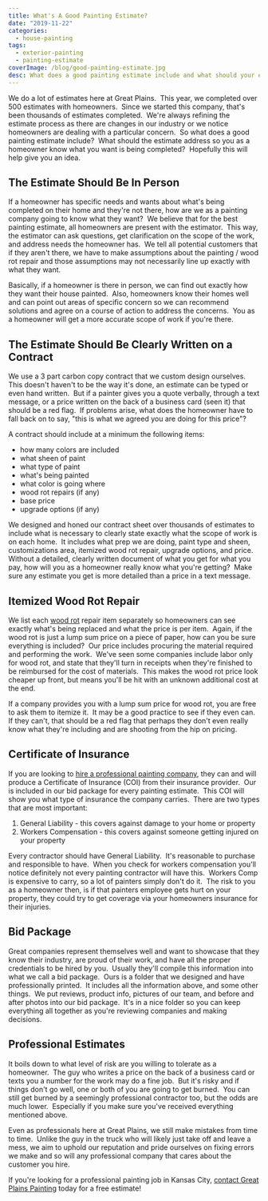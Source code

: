 ```yaml
---
title: What's A Good Painting Estimate?
date: "2019-11-22"
categories:
  - house-painting
tags:
  - exterior-painting
  - painting-estimate
coverImage: /blog/good-painting-estimate.jpg
desc: What does a good painting estimate include and what should your expectations be?
---
```


We do a lot of estimates here at Great Plains.  This year, we completed over 500 estimates with homeowners.  Since we started this company, that's been thousands of estimates completed.  We're always refining the estimate process as there are changes in our industry or we notice homeowners are dealing with a particular concern.  So what does a good painting estimate include?  What should the estimate address so you as a homeowner know what you want is being completed?  Hopefully this will help give you an idea.

## The Estimate Should Be In Person

If a homeowner has specific needs and wants about what's being completed on their home and they're not there, how are we as a painting company going to know what they want?  We believe that for the best painting estimate, all homeowners are present with the estimator.  This way, the estimator can ask questions, get clarification on the scope of the work, and address needs the homeowner has.  We tell all potential customers that if they aren't there, we have to make assumptions about the painting / wood rot repair and those assumptions may not necessarily line up exactly with what they want.

Basically, if a homeowner is there in person, we can find out exactly how they want their house painted.  Also, homeowners know their homes well and can point out areas of specific concern so we can recommend solutions and agree on a course of action to address the concerns.  You as a homeowner will get a more accurate scope of work if you're there.

## The Estimate Should Be Clearly Written on a Contract

We use a 3 part carbon copy contract that we custom design ourselves.  This doesn't haven't to be the way it's done, an estimate can be typed or even hand written.  But if a painter gives you a quote verbally, through a text message, or a price written on the back of a business card (seen it) that should be a red flag.  If problems arise, what does the homeowner have to fall back on to say, "this is what we agreed you are doing for this price"?

A contract should include at a minimum the following items:

- how many colors are included
- what sheen of paint
- what type of paint
- what's being painted
- what color is going where
- wood rot repairs (if any)
- base price
- upgrade options (if any)

We designed and honed our contract sheet over thousands of estimates to include what is necessary to clearly state exactly what the scope of work is on each home.  It includes what prep we are doing, paint type and sheen, customizations area, itemized wood rot repair, upgrade options, and price.  Without a detailed, clearly written document of what you get for what you pay, how will you as a homeowner really know what you're getting?  Make sure any estimate you get is more detailed than a price in a text message.

## Itemized Wood Rot Repair

We list each [wood rot](https://greatplainspaintingkc.com/wood-rot-issues-prevention-kansas-city/) repair item separately so homeowners can see exactly what's being replaced and what the price is per item.  Again, if the wood rot is just a lump sum price on a piece of paper, how can you be sure everything is included?  Our price includes procuring the material required and performing the work.  We've seen some companies include labor only for wood rot, and state that they'll turn in receipts when they're finished to be reimbursed for the cost of materials.  This makes the wood rot price look cheaper up front, but means you'll be hit with an unknown additional cost at the end.

If a company provides you with a lump sum price for wood rot, you are free to ask them to itemize it.  It may be a good practice to see if they even can.  If they can't, that should be a red flag that perhaps they don't even really know what they're including and are shooting from the hip on pricing.

## Certificate of Insurance

If you are looking to [hire a professional painting company](https://greatplainspaintingkc.com/exterior-painting-kansas-city/), they can and will produce a Certificate of Insurance (COI) from their insurance provider.  Our is included in our bid package for every painting estimate.  This COI will show you what type of insurance the company carries.  There are two types that are most important:

1. General Liability - this covers against damage to your home or property
2. Workers Compensation - this covers against someone getting injured on your property

Every contractor should have General Liability.  It's reasonable to purchase and responsible to have.  When you check for workers compensation you'll notice definitely not every painting contractor will have this.  Workers Comp is expensive to carry, so a lot of painters simply don't do it.  The risk to you as a homeowner then, is if that painters employee gets hurt on your property, they could try to get coverage via your homeowners insurance for their injuries.

## Bid Package

Great companies represent themselves well and want to showcase that they know their industry, are proud of their work, and have all the proper credentials to be hired by you.  Usually they'll compile this information into what we call a bid package.  Ours is a folder that we designed and have professionally printed.  It includes all the information above, and some other things.  We put reviews, product info, pictures of our team, and before and after photos into our bid package.  It's in a nice folder so you can keep everything all together as you're reviewing companies and making decisions.

## Professional Estimates

It boils down to what level of risk are you willing to tolerate as a homeowner.  The guy who writes a price on the back of a business card or texts you a number for the work may do a fine job.  But it's risky and if things don't go well, one or both of you are going to get burned.  You can still get burned by a seemingly professional contractor too, but the odds are much lower.  Especially if you make sure you've received everything mentioned above.

Even as professionals here at Great Plains, we still make mistakes from time to time.  Unlike the guy in the truck who will likely just take off and leave a mess, we aim to uphold our reputation and pride ourselves on fixing errors we make and so will any professional company that cares about the customer you hire.

If you're looking for a professional painting job in Kansas City, [contact Great Plains Painting](https://greatplainspaintingkc.com/contact/) today for a free estimate!
